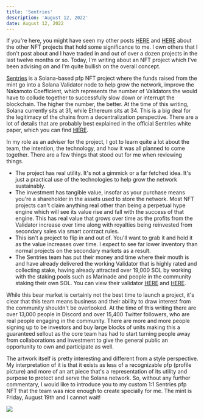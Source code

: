 ---
title: 'Sentries'
description: 'August 12, 2022'
date: August 12, 2022
---

If you're here, you might have seen my other posts [HERE](rogue-shark-2500) and [HERE](degenerate-ape-academy-1051) about the other NFT projects that hold some significance to me. I own others that I don't post about and I have traded in and out of over a dozen projects in the last twelve months or so. Today, I'm writing about an NFT project which I've been advising on and I'm quite bullish on the overall concept. 
  
[Sentries](https://www.sentries.io/) is a Solana-based pfp NFT project where the funds raised from the mint go into a Solana Validator node to help grow the network, improve the Nakamoto Coefficient, which represents the number of Validators the would have to collude together to successfully slow down or interrupt the blockchain. The higher the number, the better. At the time of this writing, Solana currently sits at 31, while Ethereum sits at 34. This is a big deal for the legitimacy of the chains from a decentralization perspective. There are a lot of details that are probably best explained in the official Sentries white paper, which you can find [HERE](https://whitepaper.sentries.io/). 
  
In my role as an adviser for the project, I got to learn quite a lot about the team, the intention, the technology, and how it was all planned to come together. There are a few things that stood out for me when reviewing things. 
  
* The project has real utility. It's not a gimmick or a far fetched idea. It's just a practical use of the technologies to help grow the network sustainably.  
* The investment has tangible value, insofar as your purchase means you're a shareholder in the assets used to store the network. Most NFT projects can't claim anything real other than being a perpetual hype engine which will see its value rise and fall with the success of that engine. This has real value that grows over time as the profits from the Validator increase over time along with royalties being reinvested from secondary sales via smart contract rules.  
* This isn't a project to flip in and out of. You'll want to grab it and hold it as the value increases over time. I expect to see far lower inventory than normal projects on the secondary markets as a result.  
* The Sentries team has put their money and time where their mouth is and have already delivered the working Validator that is highly rated and collecting stake, having already attracted over 19,000 SOL by working with the staking pools such as Marinade and people in the community staking their own SOL. You can view their validator [HERE](https://solanabeach.io/validator/LodezVTbz3v5GK6oULfWNFfcs7D4rtMZQkmRjnh65gq) and [HERE](https://www.validators.app/validators/LodeuWMHPiPj2PUHUyca2bkpFv9HyzR3gaDBmGJ9TSS?locale=en&network=mainnet&order=&refresh=). 
  
While this bear market is certainly not the best time to launch a project, it's clear that this team means business and their ability to draw interest from the community shouldn't be overlooked. At the time of this writing there are over 13,000 people in Discord and over 15,400 Twitter followers, who are real people engaging in the community. There are more and more people signing up to be investors and buy large blocks of units making this a guaranteed sellout as the core team has had to start turning people away from collaborations and investment to give the general public an opportunity to own and participate as well. 
  
The artwork itself is pretty interesting and different from a style perspective. My interpretation of it is that it exists as less of a recognizable pfp (profile picture) and more of an art piece that's a representation of its utility and purpose to protect and serve the Solana network. So, without any further commentary, I would like to introduce you to my custom 1:1 Sentries pfp NFT that the team was nice enough to create specially for me. The mint is Friday, August 19th and I cannot wait!
 
<img src="https://raw.githubusercontent.com/SolarCurve/www.solarcurve.com/b62fe0021503445ff1d8f407f74392541f620bf5/posts/images/Solar_Curve.png" />
